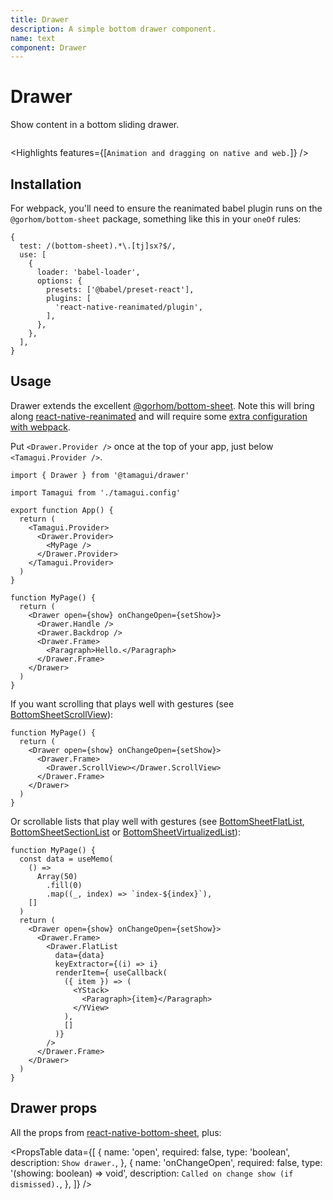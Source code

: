 ```yaml
---
title: Drawer
description: A simple bottom drawer component.
name: text
component: Drawer
---
```


# Drawer <Beta />

<Description>Show content in a bottom sliding drawer.</Description>

<HeroContainer demoMultiple>
  <DrawerDemo />
</HeroContainer>

```tsx hero template=Drawer

```

<Highlights features={[`Animation and dragging on native and web.`]} />

## Installation

For webpack, you'll need to ensure the reanimated babel plugin runs on the `@gorhom/bottom-sheet` package, something like this in your `oneOf` rules:

```tsx
{
  test: /(bottom-sheet).*\.[tj]sx?$/,
  use: [
    {
      loader: 'babel-loader',
      options: {
        presets: ['@babel/preset-react'],
        plugins: [
          'react-native-reanimated/plugin',
        ],
      },
    },
  ],
}
```

## Usage

Drawer extends the excellent [@gorhom/bottom-sheet](https://github.com/gorhom/react-native-bottom-sheet). Note this will bring along [react-native-reanimated](https://github.com/software-mansion/react-native-reanimated) and will require some [extra configuration with webpack](https://docs.swmansion.com/react-native-reanimated/docs/fundamentals/web-support).

Put `<Drawer.Provider />` once at the top of your app, just below `<Tamagui.Provider />`.

```tsx
import { Drawer } from '@tamagui/drawer'

import Tamagui from './tamagui.config'

export function App() {
  return (
    <Tamagui.Provider>
      <Drawer.Provider>
        <MyPage />
      </Drawer.Provider>
    </Tamagui.Provider>
  )
}

function MyPage() {
  return (
    <Drawer open={show} onChangeOpen={setShow}>
      <Drawer.Handle />
      <Drawer.Backdrop />
      <Drawer.Frame>
        <Paragraph>Hello.</Paragraph>
      </Drawer.Frame>
    </Drawer>
  )
}
```

If you want scrolling that plays well with gestures (see [BottomSheetScrollView](https://gorhom.github.io/react-native-bottom-sheet/components/bottomsheetscrollview)):

```tsx
function MyPage() {
  return (
    <Drawer open={show} onChangeOpen={setShow}>
      <Drawer.Frame>
        <Drawer.ScrollView></Drawer.ScrollView>
      </Drawer.Frame>
    </Drawer>
  )
}
```

Or scrollable lists that play well with gestures (see [BottomSheetFlatList](https://gorhom.github.io/react-native-bottom-sheet/components/bottomsheetflatlist), [BottomSheetSectionList](https://gorhom.github.io/react-native-bottom-sheet/components/bottomsheetsectionlist) or [BottomSheetVirtualizedList](https://gorhom.github.io/react-native-bottom-sheet/components/bottomsheetvirtualizedlist)):

```tsx
function MyPage() {
  const data = useMemo(
    () =>
      Array(50)
        .fill(0)
        .map((_, index) => `index-${index}`),
    []
  )
  return (
    <Drawer open={show} onChangeOpen={setShow}>
      <Drawer.Frame>
        <Drawer.FlatList
          data={data}
          keyExtractor={(i) => i}
          renderItem={ useCallback(
            ({ item }) => (
              <YStack>
                <Paragraph>{item}</Paragraph>
              </YView>
            ),
            []
          )}
        />
      </Drawer.Frame>
    </Drawer>
  )
}
```

## Drawer props

All the props from [react-native-bottom-sheet](https://gorhom.github.io/react-native-bottom-sheet/props), plus:

<PropsTable
  data={[
    {
      name: 'open',
      required: false,
      type: 'boolean',
      description: `Show drawer.`,
    },
    {
      name: 'onChangeOpen',
      required: false,
      type: '(showing: boolean) => void',
      description: `Called on change show (if dismissed).`,
    },
  ]}
/>
